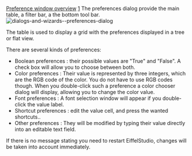 [[Property:title|Preference window overview]]
[[Property:weight|1]]
The preferences dialog provide the main table, a filter bar, a the bottom tool bar. 
[[Image:dialogs-and-wizards--preferences-dialog]]  

The table is used to display a grid with the preferences displayed in a tree or flat view. 

There are several kinds of preferences:
* Boolean preferences : their possible values are "True" and "False". A check box will allow you to choose between both.
* Color preferences : Their value is represented by three integers, which are the RGB code of the color. You do not have to use RGB codes though. When you double-click such a preference a color chooser dialog will display, allowing you to change the color value.
* Font preferences : A font selection window will appear if you double-click the value label.
* Shortcut preferences : edit the value cell, and press the wanted shortcuts..
* Other preferences : They will be modified by typing their value directly into an editable text field.
If there is no message stating you need to restart EiffelStudio, changes will be taken into account immediately. 
{{tip| '''Tip''': below the table, you will find a text field with the internal name of the preference (for instance: ''editor.eiffel.auto-complete_...''). }}


{{tip| '''Tip''': you can export preferences to xml file, and import from xml file, this can be convenient when reinstalling EiffelStudio). }}


{{warning| '''Caution''': You can restore preferences default values by clicking on the "Restore Default" button. ALL preferences will be reset. }}




